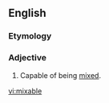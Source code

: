 ==English==

===Etymology===
{{suffix|mix|able}}

===Adjective===
{{en-adj}}

# Capable of being [[mixed]].

[[vi:mixable]]